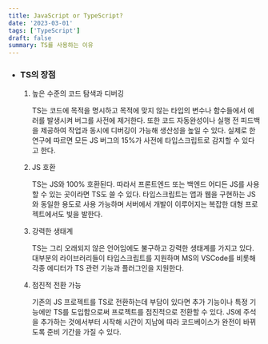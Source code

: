 ```yaml
---
title: JavaScript or TypeScript?
date: '2023-03-01'
tags: ['TypeScript']
draft: false
summary: TS를 사용하는 이유
---
```


- ### TS의 장점

    1. 높은 수준의 코드 탐색과 디버깅
    
        TS는 코드에 목적을 명시하고 목적에 맞지 않는 타입의 변수나 함수들에서 에러를 발생시켜 버그를 사전에 제거한다. 또한 코드 자동완성이나 실행 전 피드백을 제공하여 작업과 동시에 디버깅이 가능해 생산성을 높일 수 있다. 실제로 한 연구에 따르면 모든 JS 버그의 15%가 사전에 타입스크립트로 감지할 수 있다고 한다.
        
    
    2. JS 호환
        
        TS는 JS와 100% 호환된다. 따라서 프론트엔드 또는 백엔드 어디든 JS를 사용할 수 있는 곳이라면 TS도 쓸 수 있다. 타입스크립트는 앱과 웹을 구현하는 JS와 동일한 용도로 사용 가능하며 서버에서 개발이 이루어지는 복잡한 대형 프로젝트에서도 빛을 발한다.
        
    
    3. 강력한 생태계
        
        TS는 그리 오래되지 않은 언어임에도 불구하고 강력한 생태계를 가지고 있다. 대부분의 라이브러리들이 타입스크립트를 지원하며 MS의 VSCode를 비롯해 각종 에디터가 TS 관련 기능과 플러그인을 지원한다.
        
    
    4. 점진적 전환 가능
        
        기존의 JS 프로젝트를 TS로 전환하는데 부담이 있다면 추가 기능이나 특정 기능에만 TS를 도입함으로써 프로젝트를 점진적으로 전환할 수 있다. JS에 주석을 추가하는 것에서부터 시작해 시간이 지남에 따라 코드베이스가 완전이 바뀌도록 준비 기간을 가질 수 있다.